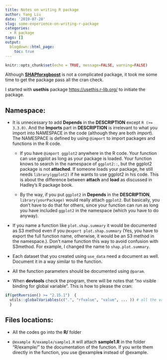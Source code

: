 ```yaml
---
title: Notes on writing R package
author: Yang Liu
date: '2019-07-28'
slug: some-experience-on-writing-r-package
categories:
  - R package
tags: []
output:
  blogdown::html_page:
    toc: true
---
```


```r
knitr::opts_chunk$set(echo = TRUE, message=FALSE, warning=FALSE)
```

Although [**SHAPforxgboost**](https://github.com/liuyanguu/SHAPforxgboost) is not a complicated package, it took me some time to get the package pass all the cran check. 

I started with **usethis** package [https://usethis.r-lib.org/](https://usethis.r-lib.org/) to initiate the package. 

## Namespace: 

* It is unnecessary to add **Depends** in the **DESCRIPTION** except `R (>= 3.3.0)`. And the **Imports** part in **DESCRIPTION** is irrelevant to what you import into NAMESPACE in the code (although they are both _import_).  The NAMESPACE is defined by using `@import` to import packages and functions in the R code. 

  * If you have `@import ggplot2` anywhere in the R code. Your function can use ggplot as long as your package is loaded. Your function knows to search in the namespace of `ggplot2::`, but the ggplot2 package is not **attached**. If someone loads your package, he still needs `library(ggplot2)` if he wants to use ggplot2 in his code. This is about the difference between **attach** and **load** as discussed in Hadley's R package book. 

  * By the way, if you put `ggplot2` in **Depends** in the **DESCRIPTION**, `library(yourPackage)` would really attach `ggplot2`. But basically, you don't have to do that for others, since your function can run as long you have included `ggplot2` in the namespace (which you have to do anyway).

* If you name a function like `plot.shap.summary` it would be documented as S3 method even if you `@export plot.shap.summary` (Yes, you have to export the full function name, otherwise, it would be an S3 method in the namespace.). Don't name function this way to avoid confusion with S3method. For example, I changed the name to `shap.plot.summary`.

* Each dataset that you created using `use_data` need a document as well. Document it in a way similar to the function.

* All the function parameters should be documented using `@param`.  

* When **devtools** check the program, there will be notes that "no visible binding for global variable". This is how to please the cran:

```r
if(getRversion() >= "2.15.1")  {
  utils::globalVariables(c(".", "rfvalue", "value", ... )) # all the variables complained
  }
```


## Files locations:

* All the codes go into the **R/** folder  

* `@example R/example/sample1.R` will attach **sample1.R** in the folder "R/example/" to the documentation of the function. If you write them directly in the function, you use @example**s** instead of @example.  

